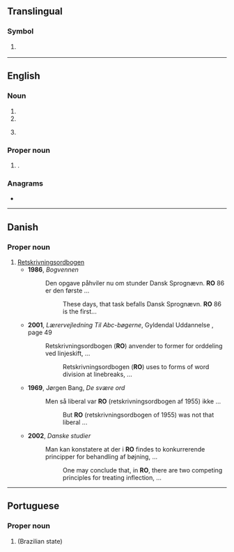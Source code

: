 {{also|Appendix:Variations of "ro"}}
==Translingual==

===Symbol===
{{mul-symbol}}

# {{ISO 3166|1|2|Romania}}
#: {{syn|mul|ROU|qq1={{w|ISO 3166-1 alpha-3|alpha-3}}}}

----

==English==

===Noun===
{{en-noun|~}}

# {{initialism of|en|[[reverse]] [[osmosis]]}}
# {{initialism of|en|restraining order}}
# {{lb|en|postal}} {{initialism of|en|receiving office}}

===Proper noun===
{{head|en|proper noun}}

# {{abbreviation of|en|[[Rondônia]]|dot=,}} {{place|en|state|c/Brazil}}.

===Anagrams===
* {{anagrams|en|a=or|-or|OR|Or|Or.|or|or-}}

----

==Danish==

===Proper noun===
{{da-proper noun}}

# [[w:Retskrivningsordbogen|Retskrivningsordbogen]]
#* '''1986''', ''Bogvennen''
#*: Den opgave påhviler nu om stunder Dansk Sprognævn. '''RO''' 86 er den første&nbsp;...
#*:: These days, that task befalls Dansk Sprognævn. '''RO''' 86 is the first...
#* '''2001''', ''Lærervejledning Til Abc-bøgerne'', Gyldendal Uddannelse {{ISBN|9788700460584}}, page 49
#*: Retskrivningsordbogen ('''RO''') anvender to former for orddeling ved linjeskift, ...
#*:: Retskrivningsordbogen ('''RO''') uses to forms of word division at linebreaks, ...
#* '''1969''', Jørgen Bang, ''De svære ord''
#*: Men så liberal var '''RO''' (retskrivningsordbogen af 1955) ikke ...
#*:: But '''RO''' (retskrivningsordbogen of 1955) was not that liberal ...
#* '''2002''', ''Danske studier''
#*: Man kan konstatere at der i '''RO''' findes to konkurrerende principper for behandling af bøjning, ...
#*:: One may conclude that, in '''RO''', there are two competing principles for treating inflection, ...

----

==Portuguese==

===Proper noun===
{{head|pt|proper noun}}

# {{abbreviation of|pt|[[Rondônia]]}} (Brazilian state)